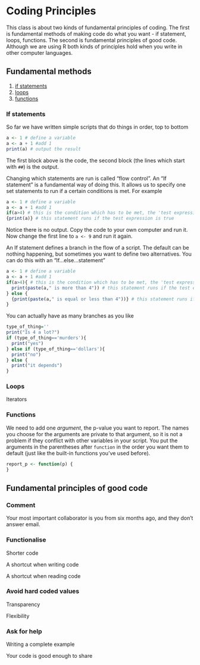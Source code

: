 # Coding Principles

This class is about two kinds of fundamental principles of coding. The first is fundamental methods of making code do what you want - if statement, loops, functions. The second is fundamental principles of good code. Although we are using R both kinds of principles hold when you write in other computer languages.

## Fundamental methods

1. [if statements](#if)
2. [loops](#loops)
3. [functions](#functions)



### If statements

So far we have written simple scripts that do things in order, top to bottom

```r
a <- 1 # define a variable
a <- a + 1 #add 1
print(a) # output the result
```

The first block above is the code, the second block (the lines which start with `##`) is the output.

Changing which statements are run is called "flow control". An "If statement" is a fundamental way of doing this. It allows us to specify one set statements to run if a certain conditions is met. For example

```r
a <- 1 # define a variable
a <- a + 1 #add 1
if(a>4) # this is the condition which has to be met, the 'test expression'
{print(a)} # this statement runs if the test expression is true
```

Notice there is no output. Copy the code to your own computer and run it. Now change the first line to `a <- 9` and run it again.

An If statement defines a branch in the flow of a script. The default can be nothing happening, but sometimes you want to define two alternatives. You can do this with an "If...else...statement"

```r
a <- 1 # define a variable
a <- a + 1 #add 1
if(a>4){ # this is the condition which has to be met, the 'test expression'
  print(paste(a," is more than 4")) # this statement runs if the test expression is true
} else {
  {print(paste(a," is equal or less than 4"))} # this statement runs if the test expression is false
}
```

You can actually have as many branches as you like

```r
type_of_thing='' 
print("Is 4 a lot?")
if (type_of_thing=='murders'){
  print("yes")
} else if (type_of_thing=='dollars'){
  print("no")
} else {
  print("it depends")
}
```

### Loops{#loops}

Iterators


### Functions {#functions}

We need to add one *argument*, the p-value you want to report. The names you choose for the arguments are private to that argument, so it is not a problem if they conflict with other variables in your script. You put the arguments in the parentheses after `function` in the order you want them to default (just like the built-in functions you've used before). 

```r
report_p <- function(p) {
}
```

## Fundamental principles of good code

### Comment

Your most important collaborator is you from six months ago, and they don't answer email.


### Functionalise

Shorter code

A shortcut when writing code

A shortcut when reading code



### Avoid hard coded values

Transparency

Flexibility


### Ask for help

Writing a complete example

Your code is good enough to share